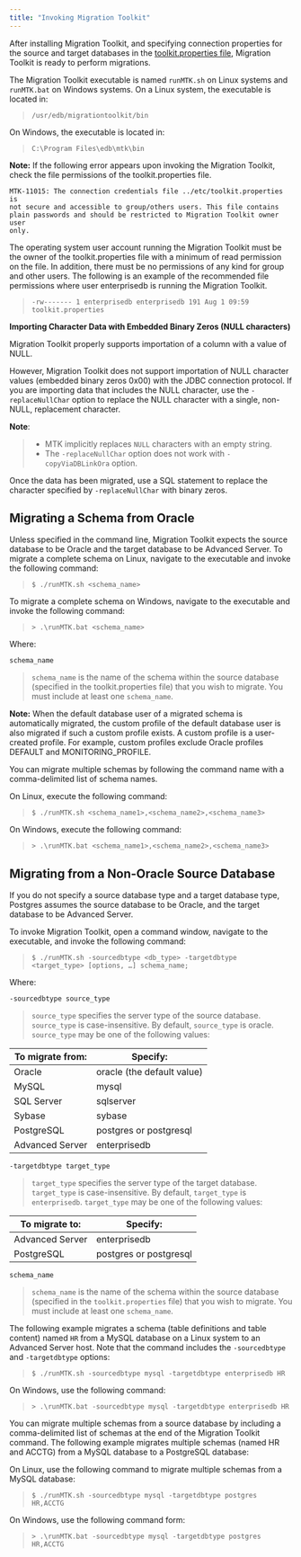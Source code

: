 ```yaml
---
title: "Invoking Migration Toolkit"
---
```


<div id="invoking_mtk" class="registered_link"></div>

After installing Migration Toolkit, and specifying connection properties for the source and target databases in the [toolkit.properties file](06_building_toolkit.properties_file/#building_toolkit_properties_file), Migration Toolkit is ready to perform migrations.

The Migration Toolkit executable is named `runMTK.sh` on Linux systems and `runMTK.bat` on Windows systems. On a Linux system, the executable is located in:

> `/usr/edb/migrationtoolkit/bin`

On Windows, the executable is located in:

> `C:\Program Files\edb\mtk\bin`

**Note:** If the following error appears upon invoking the Migration Toolkit, check the file permissions of the toolkit.properties file.

```text
MTK-11015: The connection credentials file ../etc/toolkit.properties is
not secure and accessible to group/others users. This file contains
plain passwords and should be restricted to Migration Toolkit owner user
only.
```

The operating system user account running the Migration Toolkit must be the owner of the toolkit.properties file with a minimum of read permission on the file. In addition, there must be no permissions of any kind for group and other users. The following is an example of the recommended file permissions where user enterprisedb is running the Migration Toolkit.

> `-rw------- 1 enterprisedb enterprisedb 191 Aug 1 09:59 toolkit.properties`

**Importing Character Data with Embedded Binary Zeros (NULL characters)**

Migration Toolkit properly supports importation of a column with a value of NULL.

However, Migration Toolkit does not support importation of NULL character values (embedded binary zeros 0x00) with the JDBC connection protocol. If you are importing data that includes the NULL character, use the `-replaceNullChar` option to replace the NULL character with a single, non-NULL, replacement character.

**Note**:

> -   MTK implicitly replaces `NULL` characters with an empty string.
> -   The `-replaceNullChar` option does not work with `-copyViaDBLinkOra` option.

Once the data has been migrated, use a SQL statement to replace the character specified by `-replaceNullChar` with binary zeros.

## Migrating a Schema from Oracle

Unless specified in the command line, Migration Toolkit expects the source database to be Oracle and the target database to be Advanced Server. To migrate a complete schema on Linux, navigate to the executable and invoke the following command:

> `$ ./runMTK.sh <schema_name>`

To migrate a complete schema on Windows, navigate to the executable and invoke the following command:

> `> .\runMTK.bat <schema_name>`

Where:

`schema_name`

> `schema_name` is the name of the schema within the source database (specified in the toolkit.properties file) that you wish to migrate. You must include at least one `schema_name`.

**Note:** When the default database user of a migrated schema is automatically migrated, the custom profile of the default database user is also migrated if such a custom profile exists. A custom profile is a user-created profile. For example, custom profiles exclude Oracle profiles DEFAULT and MONITORING_PROFILE.

You can migrate multiple schemas by following the command name with a comma-delimited list of schema names.

On Linux, execute the following command:

> `$ ./runMTK.sh <schema_name1>,<schema_name2>,<schema_name3>`

On Windows, execute the following command:

> `> .\runMTK.bat <schema_name1>,<schema_name2>,<schema_name3>`

<div id="migrate_non_oracle" class="registered_link"></div>

## Migrating from a Non-Oracle Source Database

If you do not specify a source database type and a target database type, Postgres assumes the source database to be Oracle, and the target database to be Advanced Server.

To invoke Migration Toolkit, open a command window, navigate to the executable, and invoke the following command:

> `$ ./runMTK.sh -sourcedbtype <db_type> -targetdbtype <target_type> [options, …] schema_name;`

Where:

`-sourcedbtype source_type`

> `source_type` specifies the server type of the source database. `source_type` is case-insensitive. By default, `source_type` is oracle. `source_type` may be one of the following values:

| To migrate from: | Specify:                   |
| ---------------- | -------------------------- |
| Oracle           | oracle (the default value) |
| MySQL            | mysql                      |
| SQL Server       | sqlserver                  |
| Sybase           | sybase                     |
| PostgreSQL       | postgres or postgresql     |
| Advanced Server  | enterprisedb               |

`-targetdbtype target_type`

> `target_type` specifies the server type of the target database. `target_type` is case-insensitive. By default, `target_type` is `enterprisedb`. `target_type` may be one of the following values:

| To migrate to:  | Specify:               |
| --------------- | ---------------------- |
| Advanced Server | enterprisedb           |
| PostgreSQL      | postgres or postgresql |

`schema_name`

> `schema_name` is the name of the schema within the source database (specified in the `toolkit.properties` file) that you wish to migrate. You must include at least one `schema_name`.

The following example migrates a schema (table definitions and table content) named `HR` from a MySQL database on a Linux system to an Advanced Server host. Note that the command includes the `‑sourcedbtype` and `-targetdbtype` options:

> `$ ./runMTK.sh -sourcedbtype mysql -targetdbtype enterprisedb HR`

On Windows, use the following command:

> `> .\runMTK.bat -sourcedbtype mysql -targetdbtype enterprisedb HR`

You can migrate multiple schemas from a source database by including a comma-delimited list of schemas at the end of the Migration Toolkit command. The following example migrates multiple schemas (named HR and ACCTG) from a MySQL database to a PostgreSQL database:

On Linux, use the following command to migrate multiple schemas from a MySQL database:

> `$ ./runMTK.sh -sourcedbtype mysql -targetdbtype postgres HR,ACCTG`

On Windows, use the following command form:

> `> .\runMTK.bat -sourcedbtype mysql -targetdbtype postgres HR,ACCTG`

